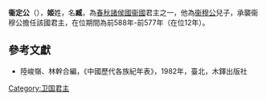 {{Emperorcn box
|圖像=
|圖說=
|名稱=衛定公
|姓名=姬臧
|諡號=定
|政權=[[卫國|卫國]]
|出生日期=？
|逝世日期=前577年
|在位=前588年—前577年
|父=衞穆公
}}
'''衞定公'''（{{bd|？||前577年||catIdx=J姬}}），'''姬'''姓，名'''臧'''，為[[春秋时期|春秋]][[諸侯國|諸侯國]][[衞國|衞國]]君主之一，他為[[衞穆公|衞穆公]]兒子，承襲衞穆公擔任該國君主，在位期間為前588年-前577年（在位12年）。
{{start box}}
{{s-before|[[衞穆公|衞穆公]]}}
{{s-title|[[春秋时期|春秋]][[衞國|衞國]]君主|前588年-前577年}}
{{s-after|[[衞獻公|衞獻公]]}}
{{end box}}
{{卫国君主}}

==參考文獻==
*陸峻嶺、林幹合編，《中國歷代各族紀年表》，1982年，臺北，木鐸出版社
[[Category:卫国君主|Category:卫国君主]]